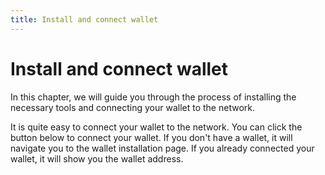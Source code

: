 ```yaml
---
title: Install and connect wallet
---
```



# Install and connect wallet

In this chapter, we will guide you through the process of installing the necessary tools
and connecting your wallet to the network.

It is quite easy to connect your wallet to the network. You can click the button below to connect your wallet.
If you don't have a wallet, it will navigate you to the wallet installation page.
If you already connected your wallet, it will show you the wallet address.

<Example1 />
<Example2 />
